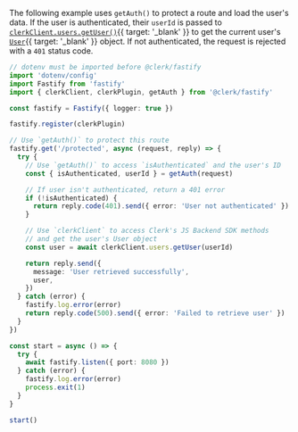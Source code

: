 The following example uses `getAuth()` to protect a route and load the user's data. If the user is authenticated, their `userId` is passed to [`clerkClient.users.getUser()`](/docs/references/backend/user/get-user){{ target: '_blank' }} to get the current user's [`User`](/docs/references/javascript/user){{ target: '_blank' }} object. If not authenticated, the request is rejected with a `401` status code.

```ts
// dotenv must be imported before @clerk/fastify
import 'dotenv/config'
import Fastify from 'fastify'
import { clerkClient, clerkPlugin, getAuth } from '@clerk/fastify'

const fastify = Fastify({ logger: true })

fastify.register(clerkPlugin)

// Use `getAuth()` to protect this route
fastify.get('/protected', async (request, reply) => {
  try {
    // Use `getAuth()` to access `isAuthenticated` and the user's ID
    const { isAuthenticated, userId } = getAuth(request)

    // If user isn't authenticated, return a 401 error
    if (!isAuthenticated) {
      return reply.code(401).send({ error: 'User not authenticated' })
    }

    // Use `clerkClient` to access Clerk's JS Backend SDK methods
    // and get the user's User object
    const user = await clerkClient.users.getUser(userId)

    return reply.send({
      message: 'User retrieved successfully',
      user,
    })
  } catch (error) {
    fastify.log.error(error)
    return reply.code(500).send({ error: 'Failed to retrieve user' })
  }
})

const start = async () => {
  try {
    await fastify.listen({ port: 8080 })
  } catch (error) {
    fastify.log.error(error)
    process.exit(1)
  }
}

start()
```
